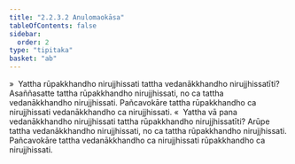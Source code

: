 ```yaml
---
title: "2.2.3.2 Anulomaokāsa"
tableOfContents: false
sidebar:
  order: 2
type: "tipitaka"
basket: "ab"
---
```



<DynamicBreadcrumb />

<Division number="117">

<Paragraph number="706">
»  Yattha rūpakkhandho nirujjhissati tattha vedanākkhandho nirujjhissatīti?
</Paragraph>

<Paragraph number="707">
Asaññasatte tattha rūpakkhandho nirujjhissati, no ca tattha vedanākkhandho nirujjhissati. Pañcavokāre tattha rūpakkhandho ca nirujjhissati vedanākkhandho ca nirujjhissati.
</Paragraph>

<Paragraph number="708">
«  Yattha vā pana vedanākkhandho nirujjhissati tattha rūpakkhandho nirujjhissatīti?
</Paragraph>

<Paragraph number="709">
Arūpe tattha vedanākkhandho nirujjhissati, no ca tattha rūpakkhandho nirujjhissati. Pañcavokāre tattha vedanākkhandho ca nirujjhissati rūpakkhandho ca nirujjhissati.
</Paragraph>
</Division>